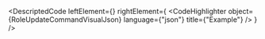 
<DescriptedCode
  leftElement={<RoleUpdateCommandDesc />}
  rightElement={
    <CodeHighlighter
      object={RoleUpdateCommandVisualJson}
      language={"json"}
      title={"Example"}
    />
  }
/>

